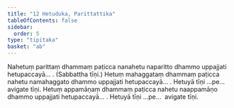 ```yaml
---
title: "12 Hetuduka, Parittattika"
tableOfContents: false
sidebar:
  order: 5
type: "tipitaka"
basket: "ab"
---
```



<DynamicBreadcrumb />

<Division number="20">

<Paragraph number="56">
Nahetuṃ parittaṃ dhammaṃ paṭicca nanahetu naparitto dhammo uppajjati hetupaccayā… . (Sabbattha tīṇi.)
</Paragraph>

<Paragraph number="57">
Hetuṃ mahaggataṃ dhammaṃ paṭicca nahetu namahaggato dhammo uppajjati hetupaccayā… . Hetuyā tīṇi …pe…  avigate tīṇi.
</Paragraph>

<Paragraph number="58">
Hetuṃ appamāṇaṃ dhammaṃ paṭicca nahetu naappamāṇo dhammo uppajjati hetupaccayā… . Hetuyā tīṇi …pe…  avigate tīṇi.
</Paragraph>
</Division>